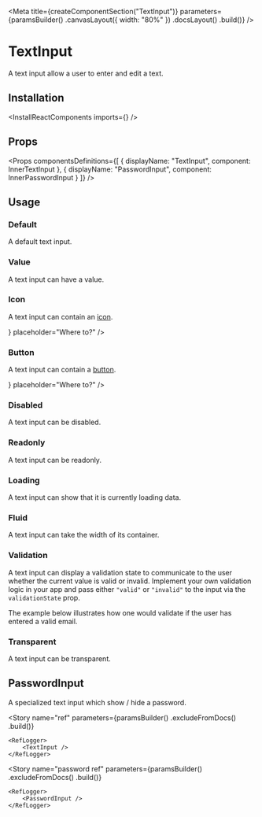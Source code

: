 
<Meta
    title={createComponentSection("TextInput")}
    parameters={paramsBuilder()
        .canvasLayout({ width: "80%" })
        .docsLayout(<ReactComponentsLayout sourcePath="/packages/react-components/src/input/src" />)
        .build()}
/>

# TextInput

A text input allow a user to enter and edit a text.

## Installation

<InstallReactComponents imports={<Imports />} />

## Props

<Props
    componentsDefinitions={[
        { displayName: "TextInput", component: InnerTextInput },
        { displayName: "PasswordInput", component: InnerPasswordInput }
    ]}
/>

## Usage

### Default

A default text input.

<Preview>
    <Story name="default">
        <TextInput placeholder="Where to?" />
    </Story>
</Preview>

### Value

A text input can have a value.

<Preview>
    <Story name="value">
        <TextInput defaultValue="Deep space" placeholder="Where to?" />
    </Story>
</Preview>

### Icon

A text input can contain an [icon](?path=/docs/materials-icons--page).

<Preview>
    <Story name="icon">
        <TextInput icon={<EditIcon />} placeholder="Where to?" />
    </Story>
</Preview>

### Button

A text input can contain a [button](?path=/docs/components-button--default-story).

<Preview>
    <Story name="button">
        <TextInput button={<CrossButton aria-label="Clear value" />} placeholder="Where to?" />
    </Story>
</Preview>

### Disabled

A text input can be disabled.

<Preview>
    <Story name="disabled">
        <TextInput disabled placeholder="Where to?" />
    </Story>
</Preview>

### Readonly

A text input can be readonly.

<Preview>
    <Story name="readonly">
        <TextInput readOnly defaultValue="Deep space" />
    </Story>
</Preview>

### Loading

A text input can show that it is currently loading data.

<Preview>
    <Story name="loading">
        <TextInput loading />
    </Story>
</Preview>

### Fluid

A text input can take the width of its container.

<Preview>
    <Story name="fluid">
        <TextInput fluid placeholder="Where to?" />
    </Story>
</Preview>

### Validation

A text input can display a validation state to communicate to the user whether the current value is valid or invalid. Implement your own validation logic in your app and pass either `"valid"` or `"invalid"` to the input via the `validationState` prop.

The example below illustrates how one would validate if the user has entered a valid email.

<FilePreview filePath="/input/stories/text-input/EmailValidation">
    <EmailValidation />
</FilePreview>

### Transparent

A text input can be transparent.

<Preview>
    <Story name="transparent">
        <TextInput variant="transparent" placeholder="Where to?" />
    </Story>
</Preview>

## PasswordInput

A specialized text input which show / hide a password.

<Preview>
    <Story name="password">
        <PasswordInput />
    </Story>
</Preview>

<Story
    name="ref"
    parameters={paramsBuilder()
        .excludeFromDocs()
        .build()}
>
    <RefLogger>
        <TextInput />
    </RefLogger>
</Story>

<Story
    name="password ref"
    parameters={paramsBuilder()
        .excludeFromDocs()
        .build()}
>
    <RefLogger>
        <PasswordInput />
    </RefLogger>
</Story>
